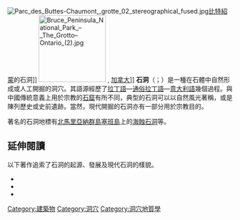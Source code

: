 {{expand|time=2014-10-02T11:00:55+00:00}}
[[Image:Parc_des_Buttes-Chaumont,_grotte_02_stereographical_fused.jpg|thumb]][[比特紹蒙|比特紹蒙]]的石洞]]
[[File:Bruce_Peninsula_National_Park_–_The_Grotto–Ontario_(2).jpg|150px]] , [[加拿大|加拿大]]]]
'''石洞'''（{{lang-it|[[Wikt:grotta|grotta]]}}；{{lang-fr|[[Wikt:grotte|grotte]]}}）是一種在石體中自然形成或人工開掘的洞穴。其語源經歷了[[拉丁語|拉丁語]]—[[通俗拉丁語|通俗拉丁語]]—[[意大利語|意大利語]]幾個過程。與中國傳統意義上用於宗教的[[石窟|石窟]]有所不同，典型的石洞可以以自然風光著稱，或是陳列歷史或史前遺跡。當然，現代開掘的石洞亦有一部分用於宗教目的。

著名的石洞地標有[[北馬里亞納群島|北馬里亞納群島]][[塞班島|塞班島]]上的[[海蝕石洞|海蝕石洞]]等。

==延伸閱讀==
以下著作追索了石洞的起源、發展及現代石洞的樣貌。
*{{cite book|author=Jackson, Hazelle |title=Shell Houses and Grottoes |location=England|publisher= Shire Books |date=2001}}
*{{cite book|author=Jones, B.|date=1953|title=Follies and Grottoes|location=London}}
*{{cite book|author=Miller, Naomi |title=Heavenly Caves: Reflections on the Garden Grotto|url=https://archive.org/details/heavenlycavesref0000mill |location= New York| publisher= Braziller|date= 1982}}

{{人造或與人有關的地下設施}}
[[Category:建築物|Category:建築物]]
[[Category:洞穴|Category:洞穴]]
[[Category:洞穴地質學|Category:洞穴地質學]]
